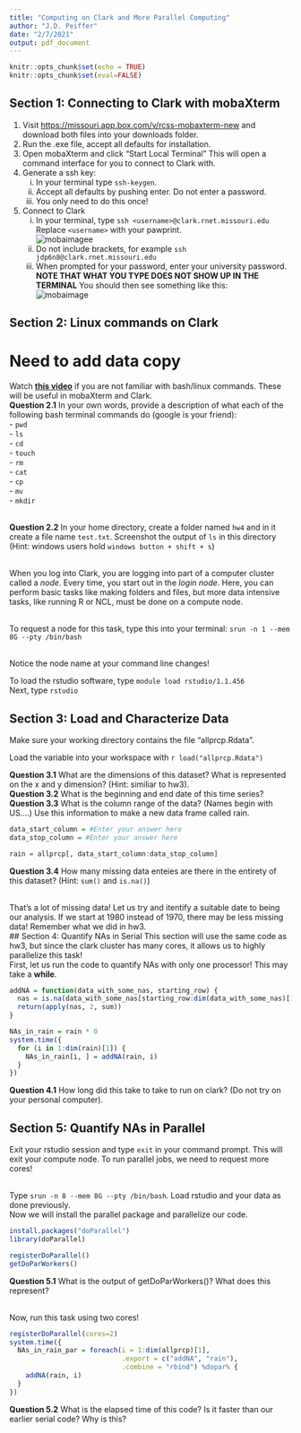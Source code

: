 ```yaml
---
title: "Computing on Clark and More Parallel Computing"
author: "J.D. Peiffer"
date: "2/7/2021"
output: pdf_document
---
```


```r
knitr::opts_chunk$set(echo = TRUE)
knitr::opts_chunk$set(eval=FALSE)
```

## Section 1: Connecting to Clark with mobaXterm
1. Visit <https://missouri.app.box.com/v/rcss-mobaxterm-new> and download both files into your downloads folder.
2. Run the .exe file, accept all defaults for installation.
3. Open mobaXterm and click "Start Local Terminal" This will open a command interface for you to connect to Clark with.
4. Generate a ssh key:
    i) In your terminal type `ssh-keygen`.
    ii) Accept all defaults by pushing enter. Do not enter a password.
    iii) You only need to do this once!
5. Connect to Clark
    i) In your terminal, type `ssh <username>@clark.rnet.missouri.edu`  
    Replace `<username>` with your pawprint.  
    ![mobaimagee](./mobA.png)
    ii) Do not include brackets, for example `ssh jdp6n8@clark.rnet.missouri.edu`
    iii) When prompted for your password, enter your university password. **NOTE THAT WHAT YOU TYPE DOES NOT SHOW UP IN THE TERMINAL** You should then see something like this:  
    ![mobaimage](./clarklogin.png)
  
## Section 2: Linux commands on Clark
# Need to add data copy
Watch [**this video**](https://youtu.be/9vZ8V6KDYFo) if you are not familiar with bash/linux commands. These will be useful in mobaXterm and Clark.  
**Question 2.1** In your own words, provide a description of what each of the following bash terminal commands do (google is your friend):  
- `pwd`  
- `ls`  
- `cd`  
- `touch`  
- `rm`  
- `cat`  
- `cp`  
- `mv`  
- `mkdir`  
&nbsp;

**Question 2.2** In your home directory, create a folder named `hw4` and in it create a file name `test.txt`. Screenshot the output of `ls` in this directory (Hint: windows users hold `windows button + shift + s`)  
&nbsp;

When you log into Clark, you are logging into part of a computer cluster called a *node*. Every time, you start out in the *login node*. Here, you can perform basic tasks like making folders and files, but more data intensive tasks, like running R or NCL, must be done on a compute node.  
&nbsp;

To request a node for this task, type this into your terminal: `srun -n 1 --mem 8G --pty /bin/bash`  
&nbsp;

Notice the node name at your command line changes!
&nbsp;

To load the rstudio software, type `module load rstudio/1.1.456`  
Next, type `rstudio`  

## Section 3: Load and Characterize Data
Make sure your working directory contains the file "allprcp.Rdata".  

Load the variable into your workspace with `r load("allprcp.Rdata")`

**Question 3.1** What are the dimensions of this dataset? What is represented on the x and y dimension? (Hint: similiar to hw3).  
**Question 3.2** What is the beginning and end date of this time series?  
**Question 3.3** What is the column range of the data? (Names begin with US....) Use this information to make a new data frame called rain.
```r
data_start_column = #Enter your answer here
data_stop_column = #Enter your answer here

rain = allprcp[, data_start_column:data_stop_column]
```
**Question 3.4** How many missing data enteies are there in the entirety of this dataset? (Hint: `sum()` and `is.na()`)  
&nbsp;

That's a lot of missing data! Let us try and itentify a suitable date to being our analysis. If we start at 1980 instead of 1970, there may be less missing data! Remember what we did in hw3.  
## Section 4: Quantify NAs in Serial
This section will use the same code as hw3, but since the clark cluster has many cores, it allows us to highly parallelize this task!  
First, let us run the code to quantify NAs with only one processor! This may take a **while**.

```r
addNA = function(data_with_some_nas, starting_row) {
  nas = is.na(data_with_some_nas[starting_row:dim(data_with_some_nas)[1], ])
  return(apply(nas, 2, sum))
}

NAs_in_rain = rain * 0
system.time({
  for (i in 1:dim(rain)[1]) {
    NAs_in_rain[i, ] = addNA(rain, i)
  }
})
```

**Question 4.1** How long did this take to take to run on clark? (Do not try on your personal computer).  

## Section 5: Quantify NAs in Parallel
Exit your rstudio session and type `exit` in your command prompt. This will exit your compute node. To run parallel jobs, we need to request more cores!  
&nbsp;

Type `srun -n 8 --mem 8G --pty /bin/bash`. Load rstudio and your data as done previously.  
Now we will install the parallel package and parallelize our code.  
```r
install.packages("doParallel")
library(doParallel)

registerDoParallel()
getDoParWorkers()
```
**Question 5.1** What is the output of getDoParWorkers()? What does this represent?  
&nbsp;

Now, run this task using two cores!  
```r
registerDoParallel(cores=2)
system.time({
  NAs_in_rain_par = foreach(i = 1:dim(allprcp)[1], 
                            .export = c("addNA", "rain"), 
                            .combine = "rbind") %dopar% {
    addNA(rain, i)
  }
})
```

**Question 5.2** What is the elapsed time of this code? Is it faster than our earlier serial code? Why is this?